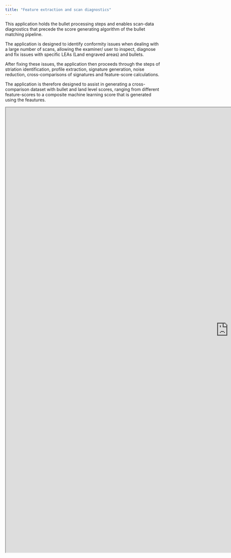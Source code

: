 ```yaml
---
title: "Feature extraction and scan diagnostics"
---
```


This application holds the bullet processing steps and enables scan-data diagnostics that precede the score generating algorithm of the bullet matching pipeline.

The application is designed to identify conformity issues when dealing with a large number of scans, allowing the examiner/ user to inspect, diagnose and fix issues with specific LEAs (Land engraved areas) and bullets. 

After fixing these issues, the application then proceeds through the steps of striation identification, profile extraction, signature generation, noise reduction, cross-comparisons of signatures and feature-score calculations.

The application is therefore designed to assist in generating a cross-comparison dataset with bullet and land level scores, ranging from different feature-scores to a composite machine learning score that is generated using the feautures.

```{=html}
<iframe width="1441" height="1441" src="https://csafe.shinyapps.io/scan_diagnostics_and_preprocessing/" title="Scan diagnostics and processing "></iframe>
```
